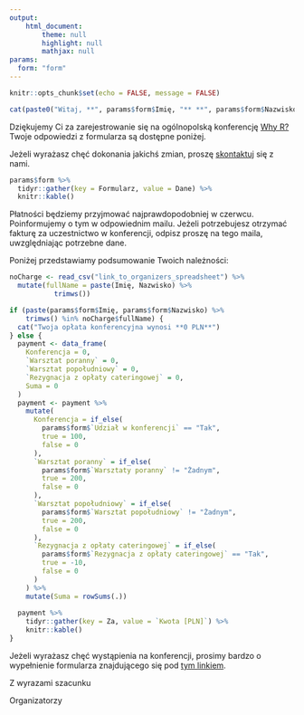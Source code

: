 ```yaml
---
output: 
    html_document:
        theme: null
        highlight: null
        mathjax: null
params:
  form: "form"
---
```


```r
knitr::opts_chunk$set(echo = FALSE, message = FALSE)
```

```r
cat(paste0("Witaj, **", params$form$Imię, "** **", params$form$Nazwisko, "**!"))
```

Dziękujemy Ci za zarejestrowanie się na ogólnopolską konferencję [Why R?](http://whyr.pl/) Twoje odpowiedzi z formularza są dostępne poniżej.

Jeżeli wyrażasz chęć dokonania jakichś zmian, proszę <a href="mailto:whyr@mini.pw.edu.pl">skontaktuj</a> się z nami.

```r
params$form %>%
  tidyr::gather(key = Formularz, value = Dane) %>%
  knitr::kable()
```

Płatności będziemy przyjmować najprawdopodobniej w czerwcu. Poinformujemy o tym w odpowiednim mailu.
Jeżeli potrzebujesz otrzymać fakturę za uczestnictwo w konferencji, odpisz proszę na tego maila, uwzględniając potrzebne dane.

Poniżej przedstawiamy podsumowanie Twoich należności:

```r
noCharge <- read_csv("link_to_organizers_spreadsheet") %>%
  mutate(fullName = paste(Imię, Nazwisko) %>%
           trimws())

if (paste(params$form$Imię, params$form$Nazwisko) %>%
    trimws() %in% noCharge$fullName) {
  cat("Twoja opłata konferencyjna wynosi **0 PLN**")
} else {
  payment <- data_frame(
    Konferencja = 0,
    `Warsztat poranny` = 0,
    `Warsztat popołudniowy` = 0,
    `Rezygnacja z opłaty cateringowej` = 0,
    Suma = 0
  )
  payment <- payment %>%
    mutate(
      Konferencja = if_else(
        params$form$`Udział w konferencji` == "Tak",
        true = 100,
        false = 0
      ),
      `Warsztat poranny` = if_else(
        params$form$`Warsztaty poranny` != "Żadnym",
        true = 200,
        false = 0
      ),
      `Warsztat popołudniowy` = if_else(
        params$form$`Warsztat popołudniowy` != "Żadnym",
        true = 200,
        false = 0
      ),
      `Rezygnacja z opłaty cateringowej` = if_else(
        params$form$`Rezygnacja z opłaty cateringowej` == "Tak",
        true = -10,
        false = 0
      )
    ) %>%
    mutate(Suma = rowSums(.))
  
  payment %>%
    tidyr::gather(key = Za, value = `Kwota [PLN]`) %>%
    knitr::kable()
}
```

Jeżeli wyrażasz chęć wystąpienia na konferencji, prosimy bardzo o wypełnienie formularza znajdującego się pod [tym linkiem](http://docs.google.com/forms/d/e/1FAIpQLSe3OAe5W09gMdSNDbGfuHd8aiOh84jQqSwXNAR6C5yQ72CFcg/viewform).

Z wyrazami szacunku

Organizatorzy
